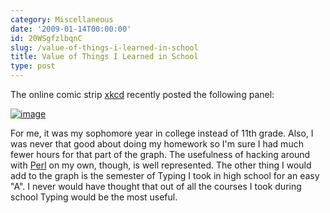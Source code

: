 ```yaml
---
category: Miscellaneous
date: '2009-01-14T00:00:00'
id: 20WSgfzlbqnC
slug: /value-of-things-i-learned-in-school
title: Value of Things I Learned in School
type: post
---
```


The online comic strip [xkcd](http://xkcd.com/) recently posted the following panel:

[![image](http://imgs.xkcd.com/comics/11th_grade.png)](http://xkcd.com/519/) 

For me, it was my sophomore year in college instead of 11th grade. Also, I was never that good about doing my homework so I'm sure I had much fewer hours for that part of the graph. The usefulness of hacking around with [Perl](http://en.wikipedia.org/wiki/Perl) on my own, though, is well represented. The other thing I would add to the graph is the semester of Typing I took in high school for an easy "A". I never would have thought that out of all the courses I took during school Typing would be the most useful.